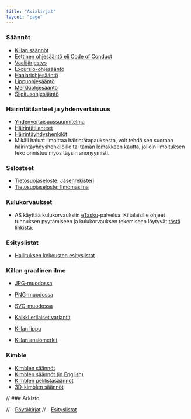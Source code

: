 ```yaml
---
title: "Asiakirjat"
layout: "page"
---
```


### Säännöt
- [Killan säännöt](docs/guild-rules)
- [Eettinen ohjesääntö eli Code of Conduct](docs/code-of-conduct)
- [Vaalijärjestys](docs/electoral-order)
- [Excursio-ohjesääntö](docs/excursion-guidelines)
- [Haalariohjesääntö](docs/overall-guidelines)
- [Lippuohjesääntö](docs/flag-guidelines)
- [Merkkiohjesääntö](docs/badge-guideline)
- [Sijoitusohjesääntö](docs/investment-guideline)



### Häirintätilanteet ja yhdenvertaisuus
- [Yhdenvertaisuussuunnitelma](harassment/plan-for-equality)
- [Häirintätilanteet](harassment/situations)
- [Häirintäyhdyshenkilöt](harassment/haryt)
- Mikäli haluat ilmoittaa häirintätapauksesta, voit tehdä sen suoraan häirintäyhdyshenkilöille tai [tämän lomakkeen]() kautta, jolloin ilmoituksen teko onnistuu myös täysin anonyymisti.


### Selosteet
- [Tietosuojaseloste: Jäsenrekisteri](legal/privacy-policy-member)
- [Tietosuojaseloste: Ilmomasiina](legal/privacy-policy-ilmomasiina)

### Kulukorvaukset
- AS käyttää kulukorvauksiin [eTasku](https://www.etasku.fi/)-palvelua. Kiltalaisille ohjeet tunnuksen pyytämiseen ja kulukorvauksen tekemiseen löytyvät [tästä linkistä](https://drive.google.com/file/d/1_OGfwUXxugBYNFsS1IKSjqoqpnbJvFq1/view?usp=sharing).

### Esityslistat
- [Hallituksen kokousten esityslistat](https://drive.google.com/drive/folders/1eiCAypEm50P10ECT2bkTrbkNKnVqYz9Q?usp=sharing)


### Killan graafinen ilme
- [JPG-muodossa]()
- [PNG-muodossa]()
- [SVG-muodossa]()
- [Kaikki erilaiset variantit](https://drive.google.com/drive/folders/1Cas84zny-b8Z-os7HorN-8k9a67Wq4k5?usp=sharing)

- [Killan lippu](http://old.as.fi/files/lippu2.jpg)
- [Killan ansiomerkit](http://old.as.fi/files/pranikat3.jpg)

### Kimble
- [Kimblen säännöt]()
- [Kimblen säännöt (in English)]()
- [Kimblen pelilistasäännöt]()
- [3D-kimblen säännöt]()

// ### Arkisto

// - [Pöytäkirjat](https://drive.google.com/drive/folders/1ggK-LWjm4-FSW_4yNRBhzp7lJZ9Uyga9?usp=sharing)
// - [Esityslistat](https://drive.google.com/drive/u/1/folders/1S7kn-8pqntZ4XfhY42wrwtbLPkAN531s?usp=sharing)

